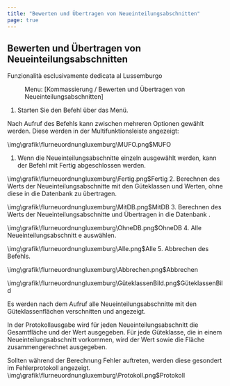 ```yaml
---
title: "Bewerten und Übertragen von Neueinteilungsabschnitten"
page: true
---
```

## Bewerten und &#220;bertragen von Neueinteilungsabschnitten
<Success>
Funzionalit&#224; esclusivamente dedicata al Lussemburgo
</Success>

<GeoMapper> <Menu> Menu: [Kommassierung / Bewerten und Übertragen von Neueinteilungsabschnitten] </Menu> 


1. Starten Sie den Befehl &#252;ber das Men&#252;.




Nach Aufruf des Befehls kann zwischen mehreren Optionen gew&#228;hlt werden.
Diese werden in der Multifunktionsleiste angezeigt:

    
<Image>\img\grafik\flurneuordnungluxemburg\MUFO.png$MUFO</Image>


1.  Wenn die Neueinteilungsabschnitte einzeln ausgew&#228;hlt werden, kann der Befehl mit Fertig abgeschlossen werden.   


<Image>\img\grafik\flurneuordnungluxemburg\Fertig.png$Fertig</Image>
2.  Berechnen des Werts der Neueinteilungsabschnitte mit den G&#252;teklassen und Werten, ohne diese in die Datenbank zu &#252;bertragen.      


<Image>\img\grafik\flurneuordnungluxemburg\MitDB.png$MitDB</Image>
3.  Berechnen des Werts der Neueinteilungsabschnitte und &#220;bertragen in die Datenbank .    


<Image>\img\grafik\flurneuordnungluxemburg\OhneDB.png$OhneDB</Image>
4.  Alle Neueinteilungsabschnitt e ausw&#228;hlen. 


<Image>\img\grafik\flurneuordnungluxemburg\Alle.png$Alle</Image>
5.  Abbrechen des Befehls.   


<Image>\img\grafik\flurneuordnungluxemburg\Abbrechen.png$Abbrechen</Image>




<Image>\img\grafik\flurneuordnungluxemburg\GüteklassenBild.png$GüteklassenBild</Image>

<Success>
Es werden nach dem Aufruf alle Neueinteilungsabschnitte mit den G&#252;teklassenfl&#228;chen verschnitten und angezeigt. 
</Success>


In der Protokollausgabe wird f&#252;r jeden Neueinteilungsabschnitt die Gesamtfl&#228;che und der Wert ausgegeben.
F&#252;r jede G&#252;teklasse, die in einem Neueinteilungsabschnitt vorkommen, wird der Wert sowie die Fl&#228;che zusammengerechnet ausgegeben.

Sollten w&#228;hrend der Berechnung Fehler auftreten, werden diese gesondert im Fehlerprotokoll angezeigt.<Image>\img\grafik\flurneuordnungluxemburg\Protokoll.png$Protokoll</Image>
</GeoMapper>
